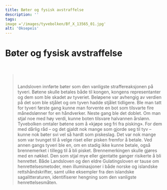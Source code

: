 ```yaml
---
title: Bøter og fysisk avstraffelse
description: ''
tags:
image ='/images/tyvebolken/Bf_X_13565_01.jpg' 
alt: 'Oksepeis'
---
```


 

# Bøter og fysisk avstraffelse

&nbsp; 
<Blockquote 
    quote = '«Og hvis han ikke kjøper seg fri fra pisking, skal han piskes, og brennemerkes med en nøkkel på kinnet.»'
    footer = 'Tyvebolken, kapittel 1'
    />

&nbsp; 

Landsloven innførte bøter som den vanligste straffereaksjonen på tyveri. Bøtene skulle betales både til kongen, kongens representanter og dem som ble skadet av tyveriet. Beløpene var avhengig av verdien på det som ble stjålet og om tyven hadde stjålet tidligere. Ble man tatt for tyveri første gang kunne man forvente en bot som tilsvarte fire månedslønner for en håndverker. Neste gang ble det doblet. Om man stjal noe med høy verdi, kunne boten tilsvare halvannen årslønn. Tyvebolken omtaler bøtene som å «kjøpe seg fri fra pisking». For dem med dårlig råd – og det gjaldt nok mange som gjorde seg til tyv – kunne nok bøter svi vel så hardt som piskeslag. Det var nok mange som var tvunget til å velge riset eller pisken fremfor å betale. Ved annen gangs tyveri ble en, om en stadig ikke kunne betale, også brennemerket i tillegg til å bli pisket. Brennemerkingen skulle gjøres med en nøkkel. Den som stjal mye eller gjentatte ganger risikerte å bli henrettet. Både Landsloven og den eldre Gulatingsloven er tause om henrettelsesmetoder, men illuminasjoner i både norske og islandske rettshåndskrifter, samt ulike eksempler fra den islandske sagalitteraturen, identifiserer hengning som den vanligste henrettelsesmåten.
